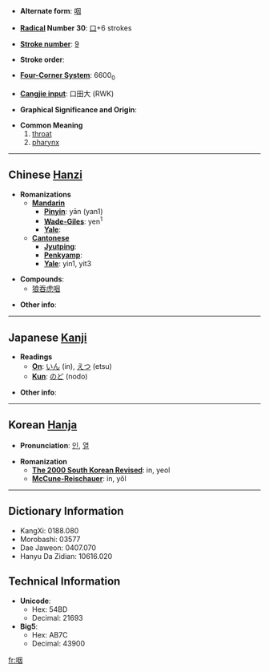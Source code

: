 * '''Alternate form''': [[咽]]

* '''[[Wiktionary:Chinese radical index| Radical]] Number 30''': [[Wiktionary:Chinese radical index 口|口]]+6 strokes

* '''[[Wiktionary:Chinese total strokes index|Stroke number]]''': [[Wiktionary:Chinese total strokes index 9|9]]

* '''Stroke order''': 

* '''[[Wiktionary:Chinese four corner index|Four-Corner System]]''': 6600<sub>0</sub>

* '''[[Wiktionary:Chinese Cangjie index|Cangjie input]]''': 口田大 (RWK)

* '''Graphical Significance and Origin''': 

* '''Common Meaning'''
*#[[throat]]
*# [[pharynx]]

----

== Chinese [[Hanzi]] ==

* '''Romanizations'''
** '''[[Mandarin]]'''
*** '''[[Pinyin]]''': yān (yan1)
*** '''[[Wade-Giles]]''': yen<sup>1</sup>
*** '''[[Yale]]''': 
** '''[[Cantonese]]'''
*** '''[[Jyutping]]''':
*** '''[[Penkyamp]]''': 
*** '''[[Yale]]''': yin1, yit3

* '''Compounds''':
** [[狼吞虎咽]]

* '''Other info''': 

----

== Japanese [[Kanji]] ==

* '''Readings'''
** '''[[On]]''': [[いん]] (in), [[えつ]] (etsu)
** '''[[Kun]]''': [[のど]] (nodo)

* '''Other info''':  

----

== Korean [[Hanja]] ==

* '''Pronunciation''': [[인]], [[열]]

* '''Romanization'''
** '''[[The 2000 South Korean Revised Romanization|The 2000 South Korean Revised]]''': in, yeol
** '''[[McCune-Reischauer]]''': in, yŏl

----

== Dictionary Information ==

* KangXi: 0188.080
* Morobashi: 03577
* Dae Jaweon: 0407.070
* Hanyu Da Zidian: 10616.020

== Technical Information ==

* '''Unicode''':
** Hex: 54BD
** Decimal: 21693
* '''Big5''':
** Hex: AB7C
** Decimal: 43900

[[fr:咽]]